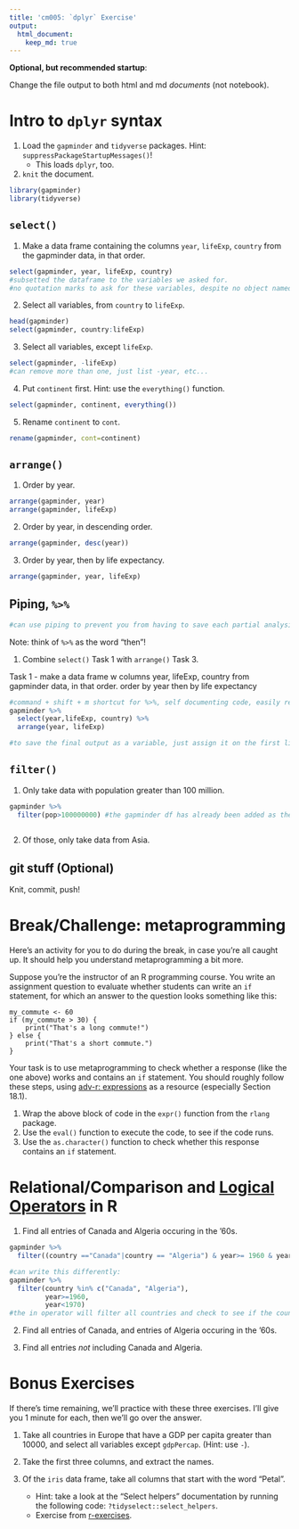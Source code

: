 ```yaml
---
title: 'cm005: `dplyr` Exercise'
output:
  html_document:
    keep_md: true
---
```


**Optional, but recommended startup**:

Change the file output to both html and md _documents_ (not notebook).

# Intro to `dplyr` syntax

1. Load the `gapminder` and `tidyverse` packages. Hint: `suppressPackageStartupMessages()`!
    - This loads `dplyr`, too.
2. `knit` the document. 

```r
library(gapminder)
library(tidyverse)
```


## `select()`

1. Make a data frame containing the columns `year`, `lifeExp`, `country` from the gapminder data, in that order.

```r
select(gapminder, year, lifeExp, country)
#subsetted the dataframe to the variables we asked for. 
#no quotation marks to ask for these variables, despite no object named year, lifeExp, etc.. learn more about metaprogramming later...
```


2. Select all variables, from `country` to `lifeExp`. 

```r
head(gapminder)
select(gapminder, country:lifeExp)
```


3. Select all variables, except `lifeExp`.

```r
select(gapminder, -lifeExp)
#can remove more than one, just list -year, etc... 
```


4. Put `continent` first. Hint: use the `everything()` function.
```r
select(gapminder, continent, everything())
```

5. Rename `continent` to `cont`.

```r
rename(gapminder, cont=continent)
```

## `arrange()`

1. Order by year.
```r
arrange(gapminder, year)
arrange(gapminder, lifeExp)

```



2. Order by year, in descending order.
```r
arrange(gapminder, desc(year))
```


3. Order by year, then by life expectancy.
```r
arrange(gapminder, year, lifeExp)
```

## Piping, `%>%`
```r
#can use piping to prevent you from having to save each partial analysis step in a diff variable each time. 
```

Note: think of `%>%` as the word "then"!

1. Combine `select()` Task 1 with `arrange()` Task 3.

Task 1 - make a data frame w columns year, lifeExp, country from gapminder data, in that order. order by year then by life expectancy
```r
#command + shift + m shortcut for %>%, self documenting code, easily readable, benefit of tidyverse. 
gapminder %>%
  select(year,lifeExp, country) %>% 
  arrange(year, lifeExp)

#to save the final output as a variable, just assign it on the first line.
```


## `filter()`


1. Only take data with population greater than 100 million.

```r
gapminder %>% 
  filter(pop>100000000) #the gapminder df has already been added as the first argument as a result of piping.
  
```


2. Of those, only take data from Asia.

## git stuff (Optional)

Knit, commit, push!

# Break/Challenge: metaprogramming

Here's an activity for you to do during the break, in case you're all caught up. It should help you understand metaprogramming a bit more.

Suppose you're the instructor of an R programming course. You write an assignment question to evaluate whether students can write an `if` statement, for which an answer to the question looks something like this:

```
my_commute <- 60
if (my_commute > 30) {
    print("That's a long commute!")
} else {
    print("That's a short commute.")
}
```

Your task is to use metaprogramming to check whether a response (like the one above) works and contains an `if` statement. You should roughly follow these steps, using [adv-r: expressions](https://adv-r.hadley.nz/expressions.html) as a resource (especially Section 18.1).

1. Wrap the above block of code in the `expr()` function from the `rlang` package.
2. Use the `eval()` function to execute the code, to see if the code runs.
3. Use the `as.character()` function to check whether this response contains an `if` statement.

# Relational/Comparison and [Logical Operators](https://www.statmethods.net/management/operators.html) in R

1. Find all entries of Canada and Algeria occuring in the '60s. 
```r
gapminder %>%
  filter((country =="Canada"|country == "Algeria") & year>= 1960 & year <1970)

#can write this differently:
gapminder %>%
  filter(country %in% c("Canada", "Algeria"),
         year>=1960, 
         year<1970) 
#the in operator will filter all countries and check to see if the country being searched is in the vector we gave, in this case Canada or Algeria. 
```

2. Find all entries of Canada, and entries of Algeria occuring in the '60s. 


3. Find all entries _not_ including Canada and Algeria.

# Bonus Exercises

If there's time remaining, we'll practice with these three exercises. I'll give you 1 minute for each, then we'll go over the answer.

1. Take all countries in Europe that have a GDP per capita greater than 10000, and select all variables except `gdpPercap`. (Hint: use `-`).

2. Take the first three columns, and extract the names.

3. Of the `iris` data frame, take all columns that start with the word "Petal". 
    - Hint: take a look at the "Select helpers" documentation by running the following code: `?tidyselect::select_helpers`.
    - Exercise from [r-exercises](https://www.r-exercises.com/2017/10/19/dplyr-basic-functions-exercises/).
